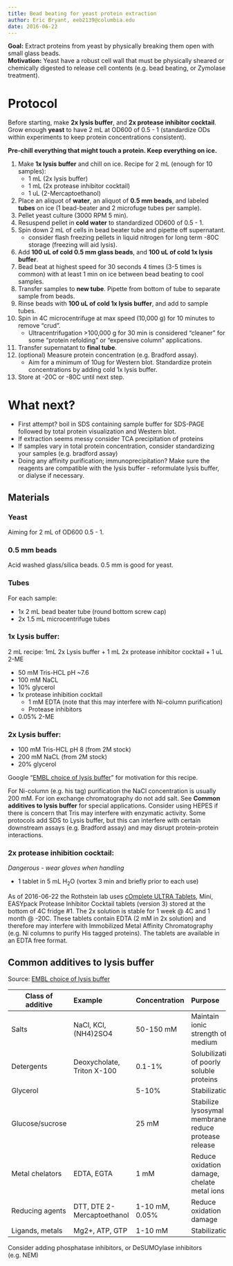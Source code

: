 ```yaml
---
title: Bead beating for yeast protein extraction
author: Eric Bryant, eeb2139@columbia.edu
date: 2016-06-22
---
```


**Goal:** Extract proteins from yeast by physically breaking them open with small glass beads. \
**Motivation:** Yeast have a robust cell wall that must be physically sheared or chemically digested to release cell contents (e.g. bead beating, or Zymolase treatment).

# Protocol

Before starting, make 
**2x lysis buffer**, and
**2x protease inhibitor cocktail**.
Grow enough **yeast** to have 2 mL at OD600 of 0.5 - 1 (standardize ODs within 
experiments to keep protein concentrations consistent).

**Pre-chill everything that might touch a protein. Keep everything on ice.**

1. Make **1x lysis buffer** and chill on ice. Recipe for 2 mL (enough for 10 
   samples):
    - 1 mL (2x lysis buffer)
    - 1 mL (2x protease inhibitor cocktail)
    - 1 uL (2-Mercaptoethanol)
2. Place an aliquot of **water**, an aliquot of **0.5 mm beads**, and labeled 
   **tubes** on ice (1 bead-beater and 2 microfuge tubes per sample).
5. Pellet yeast culture (3000 RPM 5 min).
6. Resuspend pellet in **cold water** to standardized OD600 of 0.5 - 1.
7. Spin down 2 mL of cells in bead beater tube and pipette off supernatant.
    - consider flash freezing pellets in liquid nitrogen for long term -80C 
      storage (freezing will aid lysis).
4. Add **100 uL of cold 0.5 mm glass beads**, and 
   **100 uL of cold 1x lysis buffer**.
9. Bead beat at highest speed for 30 seconds 4 times (3-5 times is common) 
   with at least 1 min on ice between bead beating to cool samples.
10. Transfer samples to **new tube**. Pipette from bottom of tube to separate 
    sample from beads. 
11. Rinse beads with **100 uL of cold 1x lysis buffer**, and add to sample 
    tubes.
12. Spin in 4C microcentrifuge at max speed (10,000 g) for 10 minutes to 
    remove "crud".
     - Ultracentrifugation >100,000 g for 30 min is considered "cleaner" for 
       some "protein refolding" or "expensive column" applications.
13. Transfer supernatant to **final tube**.
14. (optional) Measure protein concentration (e.g. Bradford assay).
     - Aim for a minimum of 10ug for Western blot. Standardize protein 
       concentrations by adding cold 1x lysis buffer.
15. Store at -20C or -80C until next step.

# What next?

- First attempt? boil in SDS containing sample buffer for SDS-PAGE followed by 
  total protein visualization and Western blot.
- If extraction seems messy consider TCA precipitation of proteins
- If samples vary in total protein concentration, consider standardizing your 
  samples (e.g. bradford assay)
- Doing any affinity purification; immunoprecipitation? Make sure the reagents 
  are compatible with the lysis buffer - reformulate lysis buffer, or dialyse if necessary.

\newpage

## Materials

### Yeast

Aiming for 2 mL of OD600 0.5 - 1.

### 0.5 mm beads

Acid washed glass/silica beads. 0.5 mm is good for yeast.

### Tubes

For each sample:

- 1x 2 mL bead beater tube (round bottom screw cap)
- 2x 1.5 mL microcentrifuge tubes

### 1x Lysis buffer:

2 mL recipe: 1mL 2x Lysis buffer + 1 mL 2x protease inhibitor cocktail + 1 uL 
2-ME

- 50 mM Tris-HCL pH ~7.6
- 100 mM NaCL
- 10% glycerol
- 1x protease inhibition cocktail
    - 1 mM EDTA (note that this may interfere with Ni-column purification)
    - Protease inhibitors
- 0.05% 2-ME

### 2x Lysis buffer:

- 100 mM Tris-HCL pH 8  (from 2M stock)
- 200 mM NaCL (from 2M stock)
- 20% glycerol

Google "[EMBL choice of lysis buffer]" for motivation for this recipe.

For Ni-column (e.g. his tag) purification the NaCl concentration is usually 
200 mM. For ion exchange chromatography do not add salt. See **Common 
additives to lysis buffer** for special applications. Consider using HEPES if 
there is concern that Tris may interfere with enzymatic activity. Some 
protocols add SDS to Lysis buffer, but this can interfere with certain 
downstream assays (e.g. Bradford assay) and may disrupt protein-protein 
interactions.

### 2x protease inhibition cocktail: 

*Dangerous - wear gloves when handling*

- 1 tablet in 5 mL H~2~O (vortex 3 min and briefly prior to each use)

As of 2016-06-22 the Rothstein lab uses [cOmplete ULTRA Tablets], Mini, EASYpack Protease Inhibitor Cocktail tablets (version 3) stored at the bottom of 4C fridge #1. The 2x solution is stable for 1 week @ 4C and 1 month @ -20C. These tablets contain EDTA (2 mM in 2x solution) and therefore may interfere with Immobilized Metal Affinity Chromatography (e.g. Ni columns to purify His tagged proteins). The tablets are available in an EDTA free format.

\newpage

## Common additives to lysis buffer

Source: [EMBL choice of lysis buffer]

-------------------------------------------------------------------------------
Class of additive  Example                Concentration   Purpose
-----------------  ---------------------  --------------  ---------------------
Salts              NaCl, KCl, (NH4)2SO4   50-150 mM       Maintain ionic 
                                                          strength of medium

Detergents         Deoxycholate,          0.1-1%          Solubilization of 
                   Triton X-100                           poorly soluble 
                                                          proteins

Glycerol                                  5-10%           Stabilization

Glucose/sucrose                           25 mM           Stabilize lysosymal 
                                                          membranes, reduce 
                                                          protease release

Metal chelators    EDTA, EGTA             1 mM            Reduce oxidation 
                                                          damage, chelate 
                                                          metal ions

Reducing agents    DTT, DTE               1-10 mM, 0.05%  Reduce oxidation 
                   2-Mercaptoethanol                      damage

Ligands, metals    Mg2+, ATP, GTP         1-10 mM         Stabilization
-------------------------------------------------------------------------------

Consider adding phosphatase inhibitors, or DeSUMOylase inhibitors (e.g. NEM)

[cOmplete ULTRA Tablets]: http://www.sigmaaldrich.com/catalog/product/roche/05892970001
[EMBL choice of lysis buffer]: https://www.embl.de/pepcore/pepcore_services/protein_purification/extraction_clarification/lysis_buffer_additives/index.html
